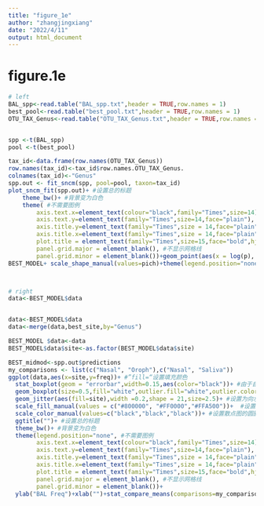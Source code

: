 ```yaml
---
title: "figure_1e"
author: "zhangjingxiang"
date: "2022/4/11"
output: html_document
---
```




# figure.1e

```r

# left
BAL_spp<-read.table("BAL_spp.txt",header = TRUE,row.names = 1)
best_pool<-read.table("best_pool.txt",header = TRUE,row.names = 1)
OTU_TAX_Genus<-read.table("OTU_TAX_Genus.txt",header = TRUE,row.names = 1)  


spp <-t(BAL_spp)
pool <-t(best_pool)

tax_id<-data.frame(row.names(OTU_TAX_Genus))
row.names(tax_id)<-tax_id$row.names.OTU_TAX_Genus.
colnames(tax_id)<-"Genus"
spp.out <- fit_sncm(spp, pool=pool, taxon=tax_id)
plot_sncm_fit(spp.out)+ #设置总的标题
    theme_bw()+ #背景变为白色
    theme( #不需要图例
        axis.text.x=element_text(colour="black",family="Times",size=14), #设置x轴刻度标签的字体属性
        axis.text.y=element_text(family="Times",size=14,face="plain"), #设置x轴刻度标签的字体属性
        axis.title.y=element_text(family="Times",size = 14,face="plain"), #设置y轴的标题的字体属性
        axis.title.x=element_text(family="Times",size = 14,face="plain"), #设置x轴的标题的字体属性
        plot.title = element_text(family="Times",size=15,face="bold",hjust = 0.5), #设置总标题的字体属性
        panel.grid.major = element_blank(), #不显示网格线
        panel.grid.minor = element_blank())+geom_point(aes(x = log(p), y = freq, fill =site),shape=21,size = 2, alpha = 0.75)+scale_fill_manual(name = "Sites",values = c(`Saliva` = "#FFA500", `Oroph` = "#FF0000", `Nasal` = "#800000"))
BEST_MODEL+ scale_shape_manual(values=pich)+theme(legend.position="none")+xlab(expression(paste(log[10],"(Mean Relative Abundance in Source)")))+ylab("Frequency in BAL")



# right
data<-BEST_MODEL$data


data<-BEST_MODEL$data
data<-merge(data,best_site,by="Genus")

BEST_MODEL $data<-data
BEST_MODEL$data$site<-as.factor(BEST_MODEL$data$site)

BEST_midmod<-spp.out$predictions
my_comparisons <- list(c("Nasal", "Oroph"),c("Nasal", "Saliva"))
ggplot(data,aes(x=site,y=freq))+ #”fill=“设置填充颜色
  stat_boxplot(geom = "errorbar",width=0.15,aes(color="black"))+ #由于自带的箱形图没有胡须末端没有短横线，使用误差条的方式补上
  geom_boxplot(size=0.5,fill="white",outlier.fill="white",outlier.color="white")+ #size设置箱线图的边框线和胡须的线宽度，fill设置填充颜色，outlier.fill和outlier.color设置异常点的属性
  geom_jitter(aes(fill=site),width =0.2,shape = 21,size=2.5)+ #设置为向水平方向抖动的散点图，width指定了向水平方向抖动，不改变纵轴的值
  scale_fill_manual(values = c("#800000", "#FF0000","#FFA500"))+  #设置填充的颜色
  scale_color_manual(values=c("black","black","black"))+ #设置散点图的圆圈的颜色为黑色
  ggtitle("")+ #设置总的标题
  theme_bw()+ #背景变为白色
  theme(legend.position="none", #不需要图例
        axis.text.x=element_text(colour="black",family="Times",size=14), #设置x轴刻度标签的字体属性
        axis.text.y=element_text(family="Times",size=14,face="plain"), #设置x轴刻度标签的字体属性
        axis.title.y=element_text(family="Times",size = 14,face="plain"), #设置y轴的标题的字体属性
        axis.title.x=element_text(family="Times",size = 14,face="plain"), #设置x轴的标题的字体属性
        plot.title = element_text(family="Times",size=15,face="bold",hjust = 0.5), #设置总标题的字体属性
        panel.grid.major = element_blank(), #不显示网格线
        panel.grid.minor = element_blank())+
  ylab("BAL Freq")+xlab("")+stat_compare_means(comparisons=my_comparisons)

```